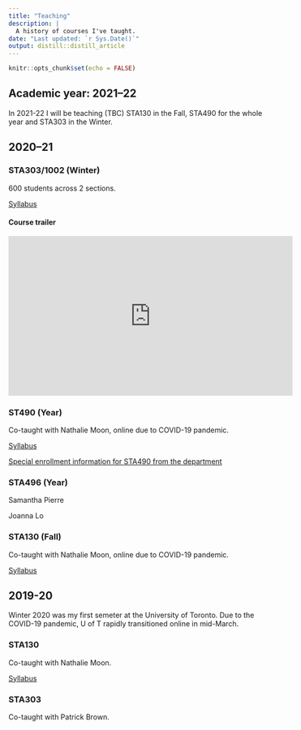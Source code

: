 ```yaml
---
title: "Teaching"
description: |
  A history of courses I've taught.
date: "Last updated: `r Sys.Date()`"
output: distill::distill_article
---
```


```r
knitr::opts_chunk$set(echo = FALSE)
```

## Academic year: 2021–22

In 2021-22 I will be teaching (TBC) STA130 in the Fall, STA490 for the whole year and STA303 in the Winter.

## 2020–21

### STA303/1002 (Winter)
600 students across 2 sections.

[Syllabus](https://www.statistics.utoronto.ca/sites/www.statistics.utoronto.ca/files/STA303-1002_syllabus_W21.pdf)

#### Course trailer

<iframe width="560" height="315" src="https://www.youtube.com/embed/BxxGtcxtX80" frameborder="0" allowfullscreen></iframe>

### ST490 (Year)

Co-taught with Nathalie Moon, online due to COVID-19 pandemic.

[Syllabus](https://www.statistics.utoronto.ca/sites/www.statistics.utoronto.ca/files/STA490Y1%202020-21.pdf)

[Special enrollment information for STA490 from the department](https://www.statistics.utoronto.ca/current-students/special-enrolment-courses-sta490y1-sta492h1-sta496h1sta497h1)

### STA496 (Year)

Samantha Pierre

Joanna Lo

### STA130 (Fall)

Co-taught with Nathalie Moon, online due to COVID-19 pandemic.

[Syllabus](https://www.statistics.utoronto.ca/sites/www.statistics.utoronto.ca/files/STA130H1%20Fall%202020.pdf)

## 2019-20

Winter 2020 was my first semeter at the University of Toronto. Due to the COVID-19 pandemic, U of T rapidly transitioned online in mid-March.

### STA130

Co-taught with Nathalie Moon.

[Syllabus]("https://www.statistics.utoronto.ca/sites/www.statistics.utoronto.ca/files/STA130H1S.pdf")

### STA303

Co-taught with Patrick Brown.
